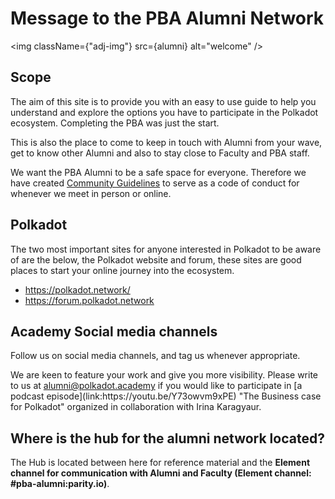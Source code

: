 
# Message to the PBA Alumni Network

<img className={"adj-img"} src={alumni} alt="welcome" />

## Scope

The aim of this site is to provide you with an easy to use guide to help you understand and explore the options you have to participate in the Polkadot ecosystem. Completing the PBA was just the start.

This is also the place to come to keep in touch with Alumni from your wave, get to know other Alumni and also to stay close to Faculty and PBA staff.

We want the PBA Alumni to be a safe space for everyone. Therefore we have created <a href="https://hackmd.io/BVt37HwzTieCt13yHdfT2w?view" target="_blank">Community Guidelines</a> to serve as a code of conduct for whenever we meet in person or online.

## Polkadot

The two most important sites for anyone interested in Polkadot to be aware of are the below, the Polkadot website and forum, these sites are good places to start your online journey into the ecosystem.

<ul>
  <li>
    <a href="https://polkadot.network/" target="_blank">
      https://polkadot.network/
    </a>
  </li>
  <li>
    <a href="https://forum.polkadot.network" target="_blank">
      https://forum.polkadot.network
    </a>
  </li>
</ul>

## Academy Social media channels

Follow us on social media channels, and tag us whenever appropriate.

<div style={{ display: "block", margin: "0.5rem 0" }}>
  <a
    href="https://twitter.com/AcademyPolkadot"
    target="_blank"
    rel="noreferrer"
  >
    <FaSquareXTwitter size={"3rem"} />
  </a>
  <a
    href="https://www.linkedin.com/school/polkadot-blockchain-academy/"
    target="_blank"
    rel="noreferrer"
  >
    <FaLinkedin size={"3rem"} />
  </a>
</div>
<p>
  We are keen to feature your work and give you more visibility. Please write to
  us at <a href="mailto:alumni@polkadot.academy">alumni@polkadot.academy</a> if
  you would like to participate in [a podcast
  episode](link:https://youtu.be/Y73owvm9xPE) "The Business case for Polkadot"
  organized in collaboration with Irina Karagyaur.
</p>

## Where is the hub for the alumni network located?

The Hub is located between here for reference material and the **Element channel for communication with Alumni and Faculty (Element channel: #pba-alumni:parity.io)**.
